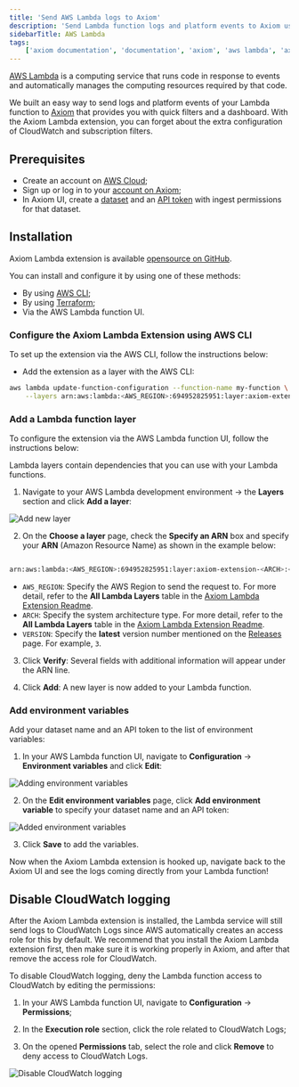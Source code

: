 ```yaml
---
title: 'Send AWS Lambda logs to Axiom'
description: 'Send Lambda function logs and platform events to Axiom using the quick filters dashboard.'
sidebarTitle: AWS Lambda
tags:
    ['axiom documentation', 'documentation', 'axiom', 'aws lambda', 'axiom lambda extension', 'cloudwatch subscription filters', 'terraform', 'lambda function layer', 'environment variables']
---
```


[AWS Lambda](https://docs.aws.amazon.com/lambda/?icmpid=docs_homepage_compute) is a computing service that runs code in response to events and automatically manages the computing resources required by that code.

We built an easy way to send logs and platform events of your Lambda function to [Axiom](/) that provides you with quick filters and a dashboard. With the Axiom Lambda extension, you can forget about the extra configuration of CloudWatch and subscription filters.

## Prerequisites

- Create an account on [AWS Cloud](https://portal.aws.amazon.com/billing/signup#/start/email);
- Sign up or log in to your [account on Axiom](https://app.axiom.co/login?return_to=%2F);
- In Axiom UI, create a [dataset](/docs/reference/datasets) and an [API token](/docs/reference/tokens) with ingest permissions for that dataset.

## Installation

Axiom Lambda extension is available [opensource on GitHub](https://github.com/axiomhq/axiom-lambda-extension).

You can install and configure it by using one of these methods:

* By using [AWS CLI](https://github.com/axiomhq/axiom-lambda-extension#quickstart);
* By using [Terraform](https://github.com/axiomhq/axiom-lambda-extension#terraform-example);
* Via the AWS Lambda function UI.

### Configure the Axiom Lambda Extension using AWS CLI

To set up the extension via the AWS CLI, follow the instructions below:

- Add the extension as a layer with the AWS CLI:

```bash
aws lambda update-function-configuration --function-name my-function \
    --layers arn:aws:lambda:<AWS_REGION>:694952825951:layer:axiom-extension-<ARCH>:<VERSION>
```

### Add a Lambda function layer

To configure the extension via the AWS Lambda function UI, follow the instructions below:

Lambda layers contain dependencies that you can use with your Lambda functions.

1. Navigate to your AWS Lambda development environment -> the **Layers** section and click **Add a layer**:

![Add new layer](/doc-assets/shots/add-new-layer.png)

2. On the **Choose a layer** page, check the **Specify an ARN** box and specify your **ARN** (Amazon Resource Name) as shown in the example below:

```bash

arn:aws:lambda:<AWS_REGION>:694952825951:layer:axiom-extension-<ARCH>:<VERSION>

```

* `AWS_REGION`: Specify the AWS Region to send the request to. For more detail, refer to the **All Lambda Layers** table in the [Axiom Lambda Extension Readme](https://github.com/axiomhq/axiom-lambda-extension#quickstart).
* `ARCH`: Specify the system architecture type. For more detail, refer to the **All Lambda Layers** table in the [Axiom Lambda Extension Readme](https://github.com/axiomhq/axiom-lambda-extension#quickstart).
* `VERSION`: Specify the **latest** version number mentioned on the [Releases](https://github.com/axiomhq/axiom-lambda-extension/releases) page. For example, `3`.

3. Click **Verify**: Several fields with additional information will appear under the ARN line.

4. Click **Add**: A new layer is now added to your Lambda function.

### Add environment variables

Add your dataset name and an API token to the list of environment variables:

1. In your AWS Lambda function UI, navigate to **Configuration** -> **Environment variables** and click **Edit**:

![Adding environment variables](/doc-assets/shots/add-env-vars.png)

2. On the **Edit environment variables** page, click **Add environment variable** to specify your dataset name and an API token:

![Added environment variables](/doc-assets/shots/added-env-vars.png)

3. Click **Save** to add the variables.

Now when the Axiom Lambda extension is hooked up, navigate back to the Axiom UI and see the logs coming directly from your Lambda function!

## Disable CloudWatch logging

After the Axiom Lambda extension is installed, the Lambda service will still send logs to CloudWatch Logs since AWS automatically creates an access role for this by default.
We recommend that you install the Axiom Lambda extension first, then make sure it is working properly in Axiom, and after that remove the access role for CloudWatch.

To disable CloudWatch logging, deny the Lambda function access to CloudWatch by editing the permissions:

1. In your AWS Lambda function UI, navigate to **Configuration** -> **Permissions**;

2. In the **Execution role** section, click the role related to CloudWatch Logs;

3. On the opened **Permissions** tab, select the role and click **Remove** to deny access to CloudWatch Logs.

![Disable CloudWatch logging](/doc-assets/shots/disable-cw-logs.png)